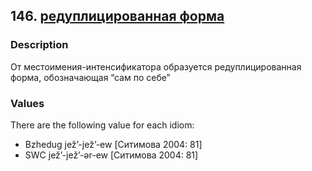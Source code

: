 ## 146. <a href =  'https://agricolamz.github.io/The_Circassian_Isoglosses_Database/146.html'>редуплицированная форма</a>
### Description

От местоимения-интенсификатора образуется редуплицированная форма, обозначающая "сам по себе"

### Values
There are the following value for each idiom:

* Bzhedug  jež’-jež’-ew [Ситимова 2004: 81] 
* SWC  jež’-jež’-ər-ew [Ситимова 2004: 81] 


